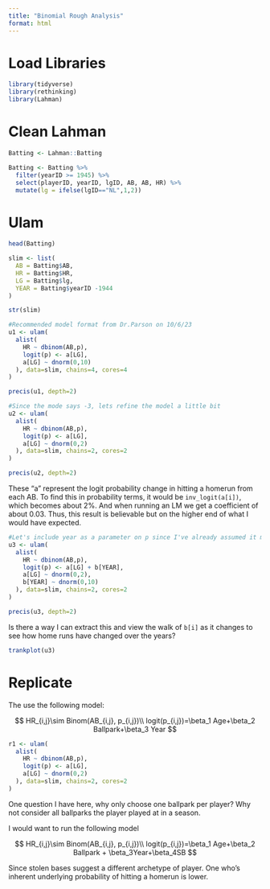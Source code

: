 ```yaml
---
title: "Binomial Rough Analysis"
format: html
---
```


# Load Libraries

```r
library(tidyverse)
library(rethinking)
library(Lahman)
```

# Clean Lahman

```r
Batting <- Lahman::Batting

Batting <- Batting %>% 
  filter(yearID >= 1945) %>% 
  select(playerID, yearID, lgID, AB, AB, HR) %>% 
  mutate(lg = ifelse(lgID=="NL",1,2))
```

# Ulam

```r
head(Batting)
```

```r
slim <- list(
  AB = Batting$AB,
  HR = Batting$HR,
  LG = Batting$lg,
  YEAR = Batting$yearID -1944
)

str(slim)
```

```r
#Recommended model format from Dr.Parson on 10/6/23
u1 <- ulam(
  alist(
    HR ~ dbinom(AB,p),
    logit(p) <- a[LG],
    a[LG] ~ dnorm(0,10)
  ), data=slim, chains=4, cores=4
)
```

```r
precis(u1, depth=2)
```

```r
#Since the mode says -3, lets refine the model a little bit
u2 <- ulam(
  alist(
    HR ~ dbinom(AB,p),
    logit(p) <- a[LG],
    a[LG] ~ dnorm(0,2)
  ), data=slim, chains=2, cores=2
)
```

```r
precis(u2, depth=2)
```

These "a" represent the logit probability change in hitting a homerun from each AB. To find this in probability terms, it would be `inv_logit(a[i])`, which becomes about 2%. And when running an LM we get a coefficient of about 0.03. Thus, this result is believable but on the higher end of what I would have expected.

```r
#Let's include year as a parameter on p since I've already assumed it mattered!
u3 <- ulam(
  alist(
    HR ~ dbinom(AB,p),
    logit(p) <- a[LG] + b[YEAR],
    a[LG] ~ dnorm(0,2),
    b[YEAR] ~ dnorm(0,10)
  ), data=slim, chains=2, cores=2
)
```

```r
precis(u3, depth=2)
```

Is there a way I can extract this and view the walk of `b[i]` as it changes to see how home runs have changed over the years?

```r
trankplot(u3)
```

# Replicate

The use the following model:

$$
HR_{i,j}\sim Binom(AB_{i,j}, p_{i,j})\\
logit(p_{i,j})=\beta_1 Age+\beta_2 Ballpark+\beta_3 Year
$$

```r
r1 <- ulam(
  alist(
    HR ~ dbinom(AB,p),
    logit(p) <- a[LG],
    a[LG] ~ dnorm(0,2)
  ), data=slim, chains=2, cores=2
)
```

One question I have here, why only choose one ballpark per player? Why not consider all ballparks the player played at in a season.

I would want to run the following model

$$
HR_{i,j}\sim Binom(AB_{i,j}, p_{i,j})\\
logit(p_{i,j})=\beta_1 Age+\beta_2 Ballpark + \beta_3Year+\beta_4SB
$$

Since stolen bases suggest a different archetype of player. One who's inherent underlying probability of hitting a homerun is lower.
